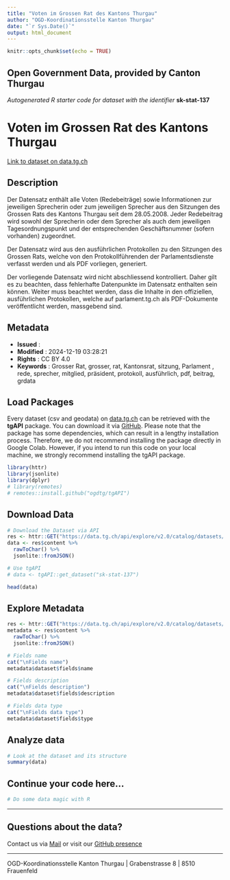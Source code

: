 ```yaml
---
title: "Voten im Grossen Rat des Kantons Thurgau"
author: "OGD-Koordinationsstelle Kanton Thurgau"
date: "`r Sys.Date()`"
output: html_document
---
```


```r
knitr::opts_chunk$set(echo = TRUE)
```

## Open Government Data, provided by **Canton Thurgau**
*Autogenerated R starter code for dataset with the identifier* **sk-stat-137**


# **Voten im Grossen Rat des Kantons Thurgau**

[Link to dataset on data.tg.ch](https://data.tg.ch/explore/dataset/sk-stat-137/information/)

## Description

<p>Der Datensatz enthält alle Voten (Redebeiträge) sowie Informationen zur jeweiligen Sprecherin oder zum jeweiligen Sprecher aus den Sitzungen des Grossen Rats des Kantons Thurgau seit dem 28.05.2008. Jeder Redebeitrag wird sowohl der Sprecherin oder dem Sprecher als auch dem jeweiligen Tagesordnungspunkt und der entsprechenden Geschäftsnummer (sofern vorhanden) zugeordnet.</p><p>Der Datensatz wird aus den ausführlichen Protokollen zu den Sitzungen des Grossen Rats, welche von den Protokollführenden der Parlamentsdienste verfasst werden und als PDF vorliegen, generiert. <br></p><p>Der vorliegende Datensatz wird nicht abschliessend kontrolliert. Daher gilt es zu beachten, dass fehlerhafte Datenpunkte im Datensatz enthalten sein können. Weiter muss beachtet werden, dass die Inhalte in den offiziellen, ausführlichen Protokollen, welche auf parlament.tg.ch als PDF-Dokumente veröffentlicht werden, massgebend sind. <br></p><p>  </p>

## Metadata

- **Issued**                   : 
- **Modified**                 : 2024-12-19 03:28:21
- **Rights**                   : CC BY 4.0
- **Keywords**                 : Grosser Rat, grosser, rat, Kantonsrat, sitzung, Parlament , rede, sprecher, mitglied, präsident, protokoll, ausführlich, pdf, beitrag, grdata

## Load Packages

Every dataset (csv and geodata) on [data.tg.ch](https://data.tg.ch/pages/start/) can be retrieved with the **tgAPI** package. You can download it via [GitHub](https://github.com/ogdtg/tgAPI). Please note that the package has some dependencies, which can result in a lengthy installation process. Therefore, we do not recommend installing the package directly in Google Colab. However, if you intend to run this code on your local machine, we strongly recommend installing the tgAPI package.

```r
library(httr)
library(jsonlite)
library(dplyr)
# library(remotes)
# remotes::install.github("ogdtg/tgAPI")

```


## Download Data


```r
# Download the Dataset via API
res <- httr::GET("https://data.tg.ch/api/explore/v2.0/catalog/datasets/sk-stat-137/exports/json")
data <- res$content %>%
  rawToChar() %>%
  jsonlite::fromJSON()

# Use tgAPI
# data <- tgAPI::get_dataset("sk-stat-137")

head(data)

```


## Explore Metadata

```r

res <- httr::GET("https://data.tg.ch/api/explore/v2.0/catalog/datasets/sk-stat-137")
metadata <- res$content %>%
  rawToChar() %>%
  jsonlite::fromJSON()

# Fields name
cat("\nFields name")
metadata$dataset$fields$name

# Fields description
cat("\nFields description")
metadata$dataset$fields$description

# Fields data type
cat("\nFields data type")
metadata$dataset$fields$type

```


## Analyze data

```r

# Look at the dataset and its structure
summary(data)

```


## Continue your code here...


```r
# Do some data magic with R
```

------------------------------------------------------------------------

## Questions about the data?

Contact us via [Mail](mailto:ogd@tg.ch) or visit our [GitHub presence](https://github.com/ogdtg)


------------------------------------------------------------------------

OGD-Koordinationsstelle Kanton Thurgau | Grabenstrasse 8 | 8510 Frauenfeld
